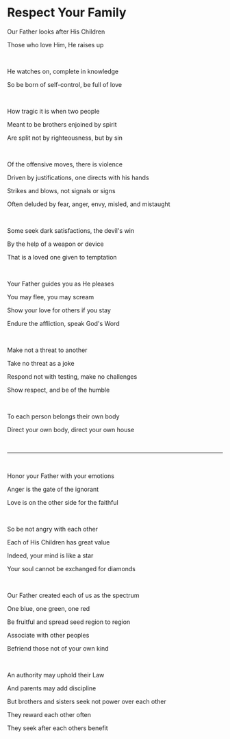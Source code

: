 # Respect Your Family

Our Father looks after His Children

Those who love Him, He raises up

<br />

He watches on, complete in knowledge

So be born of self-control, be full of love

<br />

How tragic it is when two people

Meant to be brothers enjoined by spirit

Are split not by righteousness, but by sin

<br />

Of the offensive moves, there is violence

Driven by justifications, one directs with his hands

Strikes and blows, not signals or signs

Often deluded by fear, anger, envy, misled, and mistaught

<br />

Some seek dark satisfactions, the devil's win

By the help of a weapon or device

That is a loved one given to temptation

<br />

Your Father guides you as He pleases

You may flee, you may scream

Show your love for others if you stay

Endure the affliction, speak God's Word

<br />

Make not a threat to another

Take no threat as a joke

Respond not with testing, make no challenges

Show respect, and be of the humble

<br />

To each person belongs their own body

Direct your own body, direct your own house

<br />

---

<br />

Honor your Father with your emotions

Anger is the gate of the ignorant

Love is on the other side for the faithful

<br />

So be not angry with each other

Each of His Children has great value

Indeed, your mind is like a star

Your soul cannot be exchanged for diamonds

<br />

Our Father created each of us as the spectrum

One blue, one green, one red

Be fruitful and spread seed region to region

Associate with other peoples

Befriend those not of your own kind

<br />

An authority may uphold their Law

And parents may add discipline

But brothers and sisters seek not power over each other

They reward each other often

They seek after each others benefit
